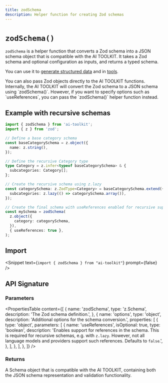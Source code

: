 ```yaml
---
title: zodSchema
description: Helper function for creating Zod schemas
---
```


# `zodSchema()`

`zodSchema` is a helper function that converts a Zod schema into a JSON schema object that is compatible with the AI TOOLKIT.
It takes a Zod schema and optional configuration as inputs, and returns a typed schema.

You can use it to [generate structured data](/docs/ai-toolkit-core/generating-structured-data) and in [tools](/docs/ai-toolkit-core/tools-and-tool-calling).

<Note>
  You can also pass Zod objects directly to the AI TOOLKIT functions.
  Internally, the AI TOOLKIT will convert the Zod schema to a JSON schema using
  `zodSchema()`. However, if you want to specify options such as
  `useReferences`, you can pass the `zodSchema()` helper function instead.
</Note>

## Example with recursive schemas

```ts
import { zodSchema } from 'ai-toolkit';
import { z } from 'zod';

// Define a base category schema
const baseCategorySchema = z.object({
  name: z.string(),
});

// Define the recursive Category type
type Category = z.infer<typeof baseCategorySchema> & {
  subcategories: Category[];
};

// Create the recursive schema using z.lazy
const categorySchema: z.ZodType<Category> = baseCategorySchema.extend({
  subcategories: z.lazy(() => categorySchema.array()),
});

// Create the final schema with useReferences enabled for recursive support
const mySchema = zodSchema(
  z.object({
    category: categorySchema,
  }),
  { useReferences: true },
);
```

## Import

<Snippet text={`import { zodSchema } from "ai-toolkit"`} prompt={false} />

## API Signature

### Parameters

<PropertiesTable
  content={[
    {
      name: 'zodSchema',
      type: 'z.Schema',
      description: 'The Zod schema definition.',
    },
    {
      name: 'options',
      type: 'object',
      description: 'Additional options for the schema conversion.',
      properties: [
        {
          type: 'object',
          parameters: [
            {
              name: 'useReferences',
              isOptional: true,
              type: 'boolean',
              description:
                'Enables support for references in the schema. This is required for recursive schemas, e.g. with `z.lazy`. However, not all language models and providers support such references. Defaults to `false`.',
            },
          ],
        },
      ],
    },
  ]}
/>

### Returns

A Schema object that is compatible with the AI TOOLKIT, containing both the JSON schema representation and validation functionality.
